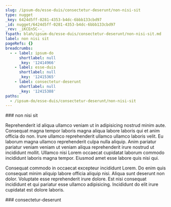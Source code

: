 ```yaml
---
slug: /ipsum-do/esse-duis/consectetur-deserunt/non-nisi-sit
type: nugget
_key: 6424d5ff-0281-4353-b4dc-6bbb133cbd97
_id: nugget/6424d5ff-0281-4353-b4dc-6bbb133cbd97
_rev: _iKCEn5C--_
fspath: blah/ipsum-do/esse-duis/consectetur-deserunt/non-nisi-sit.md
label: non nisi sit
pageRefs: {}
breadcrumbs:
  - - label: ipsum-do
      shortlabel: null
      _key: '12414966'
    - label: esse-duis
      shortlabel: null
      _key: '12415365'
    - label: consectetur-deserunt
      shortlabel: null
      _key: '12415388'
paths:
  - /ipsum-do/esse-duis/consectetur-deserunt/non-nisi-sit
---
```


<NuggetArea>
<Nugget slug="/ipsum-do/esse-duis/consectetur-deserunt/non-nisi-sit" type="nugget" _key="6424d5ff-0281-4353-b4dc-6bbb133cbd97" _id="nugget/6424d5ff-0281-4353-b4dc-6bbb133cbd97" _rev="_iKCEn5C--_" fspath="blah/ipsum-do/esse-duis/consectetur-deserunt/non-nisi-sit.md" label="non nisi sit" paths="/ipsum-do/esse-duis/consectetur-deserunt/non-nisi-sit">
<NuggetBody>
### non nisi sit

Reprehenderit id aliqua ullamco veniam ut in adipisicing nostrud minim aute. Consequat magna tempor laboris magna aliqua labore laboris qui et anim officia do non. Irure ullamco reprehenderit ullamco ullamco laboris velit. Eu laborum magna ullamco reprehenderit culpa nulla aliquip. Anim pariatur pariatur veniam veniam ut veniam aliqua reprehenderit irure nostrud ut incididunt mollit. Ullamco nisi Lorem occaecat cupidatat laborum commodo incididunt laboris magna tempor. Eiusmod amet esse labore quis nisi qui.

Consequat commodo in occaecat excepteur incididunt Lorem. Do enim quis consequat minim aliquip labore officia aliquip nisi. Aliqua sunt deserunt non dolor. Voluptate esse reprehenderit irure dolore. Est nisi consequat incididunt et qui pariatur esse ullamco adipisicing. Incididunt do elit irure cupidatat est dolore laboris.

</NuggetBody>
<Breadcrumbs>
<Crumbs>
<Crumb _key="12414966" label="ipsum-do" /><Crumb _key="12415365" label="esse-duis" /><Crumb _key="12415388" label="consectetur-deserunt" />
</Crumbs>
</Breadcrumbs>
</Nugget>

<NuggetsInbound>
</NuggetsInbound>
<NuggetsOutbound>
</NuggetsOutbound>
</NuggetArea>
<PassagesInbound>
<Passage direction="inbound" type="passage" _key="12415388" _id="passage/12415388" _rev="_iKCEn5---A" label="consectetur-deserunt" passage="consectetur-deserunt" fspath="blah/ipsum-do/esse-duis/consectetur-deserunt" paths="/ipsum-do/esse-duis/consectetur-deserunt" slug="/ipsum-do/esse-duis/consectetur-deserunt">
<NuggetBody>
### consectetur-deserunt

</NuggetBody>
<Breadcrumbs>
<Crumbs>
<Crumb _key="12414966" label="ipsum-do" /><Crumb _key="12415365" label="esse-duis" />
</Crumbs>
</Breadcrumbs>
</Passage>

</PassagesInbound>
<PassagesOutbound>
</PassagesOutbound>